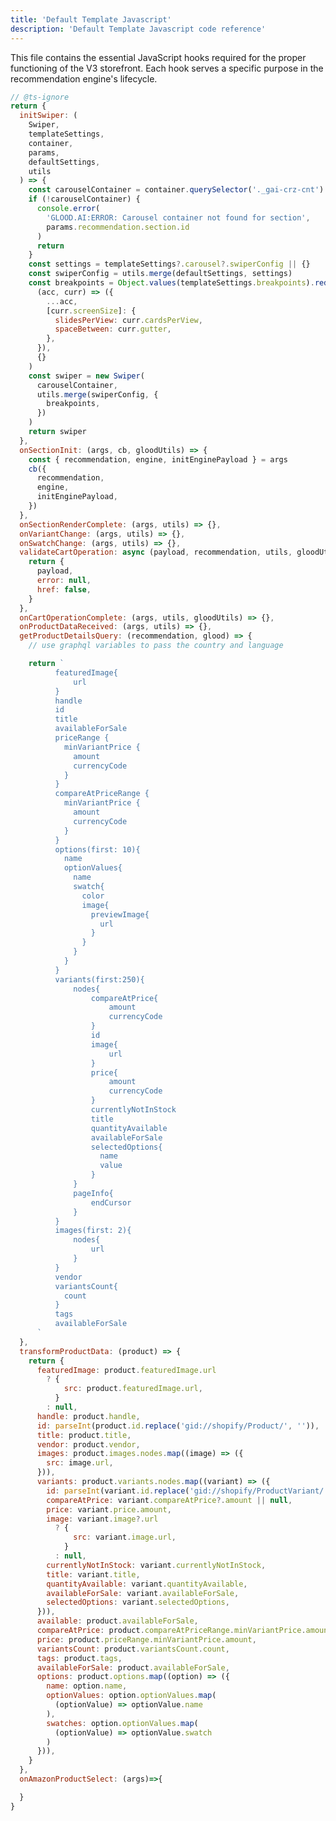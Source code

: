 ```yaml
---
title: 'Default Template Javascript'
description: 'Default Template Javascript code reference'
---
```

This file contains the essential JavaScript hooks required for the proper functioning of the V3 storefront. Each hook serves a specific purpose in the recommendation engine's lifecycle.

```js
// @ts-ignore
return {
  initSwiper: (
    Swiper,
    templateSettings,
    container,
    params,
    defaultSettings,
    utils
  ) => {
    const carouselContainer = container.querySelector('._gai-crz-cnt')
    if (!carouselContainer) {
      console.error(
        'GLOOD.AI:ERROR: Carousel container not found for section',
        params.recommendation.section.id
      )
      return
    }
    const settings = templateSettings?.carousel?.swiperConfig || {}
    const swiperConfig = utils.merge(defaultSettings, settings)
    const breakpoints = Object.values(templateSettings.breakpoints).reduce(
      (acc, curr) => ({
        ...acc,
        [curr.screenSize]: {
          slidesPerView: curr.cardsPerView,
          spaceBetween: curr.gutter,
        },
      }),
      {}
    )
    const swiper = new Swiper(
      carouselContainer,
      utils.merge(swiperConfig, {
        breakpoints,
      })
    )
    return swiper
  },
  onSectionInit: (args, cb, gloodUtils) => {
    const { recommendation, engine, initEnginePayload } = args
    cb({
      recommendation,
      engine,
      initEnginePayload,
    })
  },
  onSectionRenderComplete: (args, utils) => {},
  onVariantChange: (args, utils) => {},
  onSwatchChange: (args, utils) => {},
  validateCartOperation: async (payload, recommendation, utils, gloodUtils) => {
    return {
      payload,
      error: null,
      href: false,
    }
  },
  onCartOperationComplete: (args, utils, gloodUtils) => {},
  onProductDataReceived: (args, utils) => {},
  getProductDetailsQuery: (recommendation, glood) => {
    // use graphql variables to pass the country and language

    return `
          featuredImage{
              url
          }
          handle
          id
          title
          availableForSale
          priceRange {
            minVariantPrice {
              amount
              currencyCode
            }
          }
          compareAtPriceRange {
            minVariantPrice {
              amount
              currencyCode
            }
          }
          options(first: 10){
            name
            optionValues{
              name
              swatch{
                color
                image{
                  previewImage{
                    url
                  }
                }
              }
            }
          }
          variants(first:250){
              nodes{
                  compareAtPrice{
                      amount
                      currencyCode
                  }
                  id
                  image{
                      url
                  }
                  price{
                      amount
                      currencyCode
                  }
                  currentlyNotInStock
                  title
                  quantityAvailable
                  availableForSale
                  selectedOptions{
                    name
                    value
                  }
              }
              pageInfo{
                  endCursor
              }
          }
          images(first: 2){
              nodes{
                  url
              }
          }
          vendor
          variantsCount{
            count
          }
          tags
          availableForSale
      `
  },
  transformProductData: (product) => {
    return {
      featuredImage: product.featuredImage.url
        ? {
            src: product.featuredImage.url,
          }
        : null,
      handle: product.handle,
      id: parseInt(product.id.replace('gid://shopify/Product/', '')),
      title: product.title,
      vendor: product.vendor,
      images: product.images.nodes.map((image) => ({
        src: image.url,
      })),
      variants: product.variants.nodes.map((variant) => ({
        id: parseInt(variant.id.replace('gid://shopify/ProductVariant/', '')),
        compareAtPrice: variant.compareAtPrice?.amount || null,
        price: variant.price.amount,
        image: variant.image?.url
          ? {
              src: variant.image.url,
            }
          : null,
        currentlyNotInStock: variant.currentlyNotInStock,
        title: variant.title,
        quantityAvailable: variant.quantityAvailable,
        availableForSale: variant.availableForSale,
        selectedOptions: variant.selectedOptions,
      })),
      available: product.availableForSale,
      compareAtPrice: product.compareAtPriceRange.minVariantPrice.amount,
      price: product.priceRange.minVariantPrice.amount,
      variantsCount: product.variantsCount.count,
      tags: product.tags,
      availableForSale: product.availableForSale,
      options: product.options.map((option) => ({
        name: option.name,
        optionValues: option.optionValues.map(
          (optionValue) => optionValue.name
        ),
        swatches: option.optionValues.map(
          (optionValue) => optionValue.swatch
        )
      })),
    }
  },
  onAmazonProductSelect: (args)=>{

  }
}
```